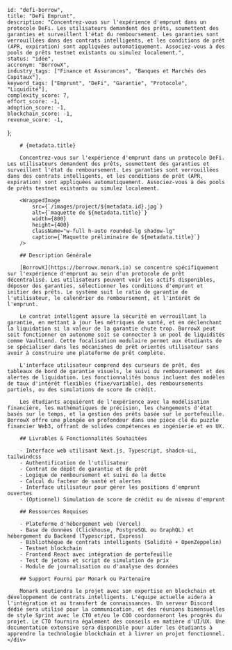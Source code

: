 
    
    id: "defi-borrow",
    title: "DeFi Emprunt",
    description: "Concentrez-vous sur l'expérience d'emprunt dans un protocole DeFi. Les utilisateurs demandent des prêts, soumettent des garanties et surveillent l'état du remboursement. Les garanties sont verrouillées dans des contrats intelligents, et les conditions de prêt (APR, expiration) sont appliquées automatiquement. Associez-vous à des pools de prêts testnet existants ou simulez localement.",
    status: "idée",
    accronym: "BorrowX",
    industry_tags: ["Finance et Assurances", "Banques et Marchés des Capitaux"],
    keyword_tags: ["Emprunt", "DeFi", "Garantie", "Protocole", "Liquidité"],
    complexity_score: 7,
    effort_score: -1,
    adoption_score: -1,
    blockchain_score: -1,
    revenue_score: -1,
};

<div className="flex">
    <div className="hidden sticky top-0">
        <ProjectMetadata metadata={metadata} />
    </div>
    <div className="w-full">

        # {metadata.title}

        Concentrez-vous sur l'expérience d'emprunt dans un protocole DeFi. Les utilisateurs demandent des prêts, soumettent des garanties et surveillent l'état du remboursement. Les garanties sont verrouillées dans des contrats intelligents, et les conditions de prêt (APR, expiration) sont appliquées automatiquement. Associez-vous à des pools de prêts testnet existants ou simulez localement.

        <WrappedImage
            src={`/images/project/${metadata.id}.jpg`}
            alt={`maquette de ${metadata.title}`}
            width={800}
            height={400}
            className="w-full h-auto rounded-lg shadow-lg"
            caption={`Maquette préliminaire de ${metadata.title}`}
        />

        ## Description Générale

        [BorrowX](https://borrowx.monark.io) se concentre spécifiquement sur l'expérience d'emprunt au sein d'un protocole de prêt décentralisé. Les utilisateurs peuvent voir les actifs disponibles, déposer des garanties, sélectionner les conditions d'emprunt et initier des prêts. Le système suit le ratio de garantie de l'utilisateur, le calendrier de remboursement, et l'intérêt de l'emprunt.

        Le contrat intelligent assure la sécurité en verrouillant la garantie, en mettant à jour les métriques de santé, et en déclenchant la liquidation si la valeur de la garantie chute trop. BorrowX peut soit fonctionner en autonome soit se connecter à un pool de liquidités comme VaultLend. Cette focalisation modulaire permet aux étudiants de se spécialiser dans les mécanismes de prêt orientés utilisateur sans avoir à construire une plateforme de prêt complète.

        L'interface utilisateur comprend des curseurs de prêt, des tableaux de bord de garantie visuels, le suivi du remboursement et des alertes de liquidation. Les fonctionnalités bonus incluent des modèles de taux d'intérêt flexibles (fixe/variable), des remboursements partiels, ou des simulations de score de crédit.
        
        Les étudiants acquièrent de l'expérience avec la modélisation financière, les mathématiques de précision, les changements d'état basés sur le temps, et la gestion des prêts basée sur le portefeuille. BorrowX offre une plongée en profondeur dans une pièce clé du puzzle financier Web3, offrant de solides compétences en ingénierie et en UX.

        ## Livrables & Fonctionnalités Souhaitées

        - Interface web utilisant Next.js, Typescript, shadcn-ui, tailwindcss
        - Authentification de l'utilisateur 
        - Contrat de dépôt de garantie et de prêt
        - Logique de remboursement et suivi de la dette
        - Calcul du facteur de santé et alertes
        - Interface utilisateur pour gérer les positions d'emprunt ouvertes
        - (Optionnel) Simulation de score de crédit ou de niveau d'emprunt

        ## Ressources Requises

        - Plateforme d'hébergement web (Vercel)
        - Base de données (Clickhouse, PostgreSQL ou GraphQL) et hébergement du Backend (Typescript, Express)
        - Bibliothèque de contrats intelligents (Solidité + OpenZeppelin)
        - Testnet blockchain
        - Frontend React avec intégration de portefeuille
        - Test de jetons et script de simulation de prix
        - Module de journalisation ou d'analyse des données

        ## Support Fourni par Monark ou Partenaire

        Monark soutiendra le projet avec son expertise en blockchain et développement de contrats intelligents. L'équipe actuelle aidera à l'intégration et au transfert de connaissances. Un serveur Discord dédié sera utilisé pour la communication, et des réunions bimensuelles de style Sprint avec le CTO et/ou le COO coordonneront les progrès du projet. Le CTO fournira également des conseils en matière d'UI/UX. Une documentation extensive sera disponible pour aider les étudiants à apprendre la technologie blockchain et à livrer un projet fonctionnel.
    </div>
</div>